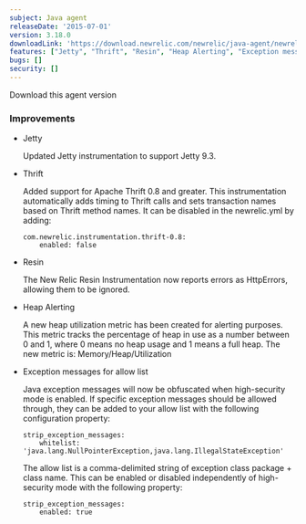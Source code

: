 ```yaml
---
subject: Java agent
releaseDate: '2015-07-01'
version: 3.18.0
downloadLink: 'https://download.newrelic.com/newrelic/java-agent/newrelic-agent/3.18.0/'
features: ["Jetty", "Thrift", "Resin", "Heap Alerting", "Exception messages for allow list"]
bugs: []
security: []
---
```

<ButtonGroup>
  <ButtonLink
    role="button"
    to="https://download.newrelic.com/newrelic/java-agent/newrelic-agent/3.18.0/"
    variant="primary"
  >
    Download this agent version
  </ButtonLink>
</ButtonGroup>

### Improvements

* <DNT>Jetty<DNT>

  Updated <DNT>Jetty<DNT> instrumentation to support <DNT>Jetty<DNT> 9.3.
* Thrift

  Added support for Apache Thrift 0.8 and greater. This instrumentation automatically adds timing to Thrift calls and sets transaction names based on Thrift method names. It can be disabled in the newrelic.yml by adding:

  ```
  com.newrelic.instrumentation.thrift-0.8:
      enabled: false
  ```
* Resin

  The New Relic Resin Instrumentation now reports errors as HttpErrors, allowing them to be ignored.
* Heap Alerting

  A new heap utilization metric has been created for alerting purposes. This metric tracks the percentage of heap in use as a number between 0 and 1, where 0 means no heap usage and 1 means a full heap. The new metric is: Memory/Heap/Utilization
* Exception messages for allow list

  Java exception messages will now be obfuscated when high-security mode is enabled. If specific exception messages should be allowed through, they can be added to your allow list with the following configuration property:

  ```
  strip_exception_messages:
      whitelist: 'java.lang.NullPointerException,java.lang.IllegalStateException'
  ```

  The allow list is a comma-delimited string of exception class package + class name. This can be enabled or disabled independently of high-security mode with the following property:

  ```
  strip_exception_messages:
      enabled: true
  ```
